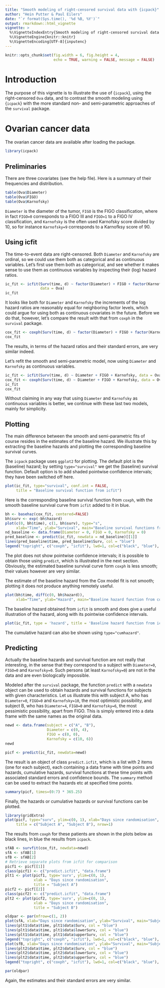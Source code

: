 ---
title: "Smooth modeling of right-censored survival data with {icpack}"
author: "Hein Putter & Paul Eilers"
date: "`r format(Sys.time(), '%d %B, %Y')`"
output: rmarkdown::html_vignette
vignette: >
  %\VignetteIndexEntry{Smooth modeling of right-censored survival data with {icpack}}
  %\VignetteEngine{knitr::knitr}
  %\VignetteEncoding[UTF-8]{inputenc}
---


```{r global_options, include=FALSE}
knitr::opts_chunk$set(fig.width = 6, fig.height = 4,
                      echo = TRUE, warning = FALSE, message = FALSE)
```

# Introduction

The purpose of this vignette is to illustrate the use of {`icpack`}, using the right-censored `Ova` data, and to contrast the smooth modeling using {`icpack`} with the more standard non- and semi-parametric approaches of the `survival` package.

# Ovarian cancer data

The ovarian cancer data are available after loading the package.

```{r ova}
library(icpack)
```

## Preliminaries

There are three covariates (see the help file). Here is a summary of their frequencies and distribution.

```{r dusersummary}
table(Ova$Diameter)
table(Ova$FIGO)
table(Ova$Karnofsky)
```

`Diameter` is the diameter of the tumor, `FIGO` is the FIGO classification, where in fact `FIGO=0` corresponds to a FIGO III and `FIGO=1` to a FIGO IV classification, and `Karnofsky` is the often used Karnofsky score divided by 10, so for instance `Karnofsky=9` corresponds to a Karnofksy score of 90.

## Using icfit

The time-to-event data are right-censored. Both `Diameter` and `Karnofsky` are ordinal, so we could use them both as categorical and as continuous variables. Let's first use them both as categorical, and see whether it makes sense to use them as continuous variables by inspecting their (log) hazard ratios.

```{r icf1}
ic_fit <- icfit(Surv(time, d) ~ factor(Diameter) + FIGO + factor(Karnofsky),
                data = Ova)
ic_fit
```

It looks like both for `Diameter` and `Karnofsky` the increments of the log hazard ratios are reasonably equal for neighboring factor levels, which could argue for using both as continuous covariates in the future. Before we do that, however, let's compare the result with that from `coxph` in the `survival` package.

```{r coxph1}
cox_fit <- coxph(Surv(time, d) ~ factor(Diameter) + FIGO + factor(Karnofsky), data = Ova)
cox_fit
```

The results, in terms of the hazard ratios and their standard errors, are very similar indeed.

Let's refit the smooth and semi-parametric model, now using `Diameter` and `Karnofsky` as continuous variables.

```{r icfcoxph}
ic_fit <- icfit(Surv(time, d) ~ Diameter + FIGO + Karnofsky, data = Ova)
cox_fit <- coxph(Surv(time, d) ~ Diameter + FIGO + Karnofsky, data = Ova)
ic_fit
cox_fit
```

Without claiming in any way that using `Diameter` and `Karnofsky` as continuous variables is better, we continue with these last two models, mainly for simplicity.

## Plotting

The main difference between the smooth and semi-parametric fits of course resides in the estimates of the baseline hazard. We illustrate this by extracting the baseline hazards and plotting the corresponding baseline survival curves.

The `icpack` package uses `ggplot2` for plotting. The default plot is the (baseline) hazard; by setting `type="survival"` we get the (baseline) survival function. Default option is to add shaded pointwise confidence intervals; they have been switched off here.

```{r ploticf}
plot(ic_fit, type="survival", conf.int = FALSE,
     title = "Baseline survival function from icfit")
```

Here is the corresponding baseline survival function from `coxph`, with the smooth baseline survival curve from `icfit` added to it in blue.

```{r baselinecoxph}
bh <- basehaz(cox_fit, centered=FALSE)
bh$surv <- exp(-bh$hazard)
plot(c(0, bh$time), c(1, bh$surv), type="s",
     xlab="Time", ylab="Survival", main="Baseline survival functions from coxph and icfit")
nd_baseline <- data.frame(Diameter = 0, FIGO = 0, Karnofsky = 0)
pred_baseline <- predict(ic_fit, newdata = nd_baseline)[[1]]
lines(pred_baseline$time, pred_baseline$Surv, col = "blue")
legend("topright", c("coxph", "icfit"), lwd=1, col=c("black", "blue"), bty="n")
```

The plot does not show pointwise confidence intervals; it is possible to obtain those using `predict`, which is illustrated in the next section. Obviously, the estimated baseline survival curve form `coxph` is less smooth; their values however are very similar.

The estimate of the baseline hazard from the Cox model fit is not smooth; plotting it does not produce anything remotely useful.

```{r coxbasehaz}
plot(bh$time, diff(c(0, bh$hazard)),
     xlab="Time", ylab="Hazard", main="Baseline hazard function from coxph")
```

The baseline hazard obtained from `icfit` is smooth and does give a useful illustration of the hazard, along with its pointwise confidence intervals.

```{r ploticfit2}
plot(ic_fit, type = 'hazard', title = 'Baseline hazard function from icfit')
```

The cumulative hazard can also be shown using `type="cumhazard"`.

## Predicting

Actually the baseline hazards and survival function are not really that interesting, in the sense that they correspond to a subject with `Diameter=0`, `FIGO=0` and `Karnofsky=0`. Such persons (at least `Karnofsky=0`) are not in the data and are even biologically impossible.

Modeled after the `survival` package, the function `predict` with a `newdata` object can be used to obtain hazards and survival functions for subjects with given characteristics. Let us illustrate this with subject A, who has `Diameter=0`, `FIGO=0` and `Karnofsky=10`, the most optimistic possibility, and  subject B, who has `Diameter=4`, `FIGO=0` and `Karnofsky=6`, the most pessimistic possibility, apart from FIGO. This is simply entered into a data frame with the same names as the original data.

```{r newd}
newd <- data.frame(subject = c("A", "B"),
                   Diameter = c(0, 4),
                   FIGO = c(0, 0),
                   Karnofsky = c(10, 6))
newd
```

```{r predict}
picf <- predict(ic_fit, newdata=newd)
```

The result is an object of class `predict.icfit`, which is a list with 2 items (one for each subject), each containing a data frame with time points and hazards, cumulative hazards, survival functions at these time points with associated standard errors and confidence bounds. The `summary` method can be used to extract the hazards etc at specified time points.

```{r summarypredicticfit}
summary(picf, times=(0:7) * 365.25)
```

Finally, the hazards or cumulative hazards or survival functions can be plotted.

```{r icfitAB}
library(gridExtra)
plot(picf, type="surv", ylim=c(0, 1), xlab="Days since randomisation",
     title = c("Subject A", "Subject B"), nrow=1)
```

The results from `coxph` for these patients are shown in the plots below as black lines, in blue the results from `icpack`.

```{r coxAB}
sfAB <- survfit(cox_fit, newdata=newd)
sfA <- sfAB[1]
sfB <- sfAB[2]
# Retrieve separate plots from icfit for comparison
picf1 <- picf[[1]]
class(picf1) <- c("predict.icfit", "data.frame")
plt1 <- plot(picf1, type='surv', ylim=c(0, 1),
             xlab = "Days since randomisation",
             title = "Subject A")
picf2 <- picf[[2]]
class(picf2) <- c("predict.icfit", "data.frame")
plt2 <- plot(picf2, type='surv', ylim=c(0, 1),
             xlab = "Days since randomisation",
             title = "Subject B")

oldpar <- par(mfrow=c(1, 2))
plot(sfA, xlab="Days since randomisation", ylab="Survival", main="Subject A")
lines(plt1$data$time, plt1$data$Surv, col = "blue")
lines(plt1$data$time, plt1$data$lowerSurv, col = "blue")
lines(plt1$data$time, plt1$data$upperSurv, col = "blue")
legend("topright", c("coxph", "icfit"), lwd=1, col=c("black", "blue"), bty="n")
plot(sfB, xlab="Days since randomisation", ylab="Survival", main="Subject B")
lines(plt2$data$time, plt2$data$Surv, col = "blue")
lines(plt2$data$time, plt2$data$lowerSurv, col = "blue")
lines(plt2$data$time, plt2$data$upperSurv, col = "blue")
legend("topright", c("coxph", "icfit"), lwd=1, col=c("black", "blue"), bty="n")

par(oldpar)
```

Again, the estimates and their standard errors are very similar.

